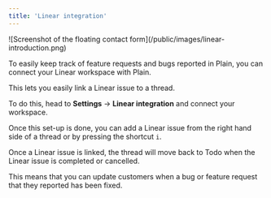 ```yaml
---
title: 'Linear integration'
---
```


<Frame>![Screenshot of the floating contact form](/public/images/linear-introduction.png)</Frame>

To easily keep track of feature requests and bugs reported in Plain, you can connect your Linear workspace with Plain.

This lets you easily link a Linear issue to a thread.

To do this, head to **Settings** → **Linear integration** and connect your workspace.

Once this set-up is done, you can add a Linear issue from the right hand side of a thread or by pressing the shortcut `i`.

Once a Linear issue is linked, the thread will move back to Todo when the Linear issue is completed or cancelled.

This means that you can update customers when a bug or feature request that they reported has been fixed.
